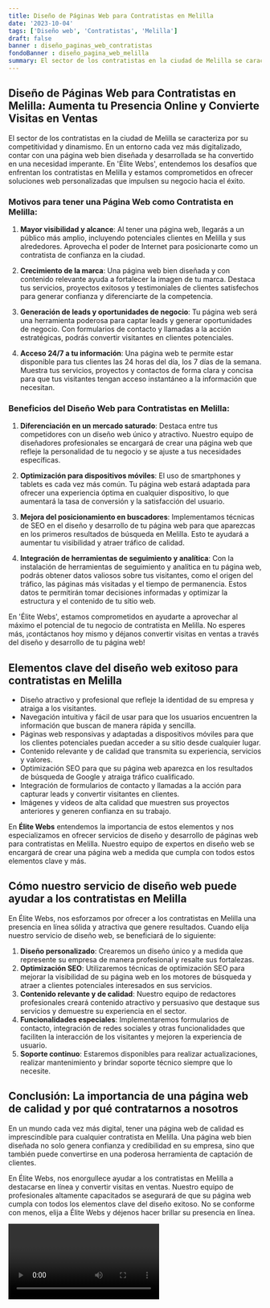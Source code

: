 ```yaml
---
title: Diseño de Páginas Web para Contratistas en Melilla
date: '2023-10-04'
tags: ['Diseño web', 'Contratistas', 'Melilla']
draft: false
banner : diseño_paginas_web_contratistas
fondoBanner : diseño_pagina_web_melilla
summary: El sector de los contratistas en la ciudad de Melilla se caracteriza por su competitividad y dinamismo. En un entorno cada vez más digitalizado, contar con una página web bien diseñada y desarrollada se ha convertido en una necesidad imperante. En 'Élite Webs', entendemos los desafíos que enfrentan los contratistas en Melilla y estamos comprometidos en ofrecer soluciones web personalizadas que impulsen su negocio hacia el éxito.
---
```


## Diseño de Páginas Web para Contratistas en Melilla: Aumenta tu Presencia Online y Convierte Visitas en Ventas

El sector de los contratistas en la ciudad de Melilla se caracteriza por su competitividad y dinamismo. En un entorno cada vez más digitalizado, contar con una página web bien diseñada y desarrollada se ha convertido en una necesidad imperante. En 'Élite Webs', entendemos los desafíos que enfrentan los contratistas en Melilla y estamos comprometidos en ofrecer soluciones web personalizadas que impulsen su negocio hacia el éxito.

### Motivos para tener una Página Web como Contratista en Melilla:

1. **Mayor visibilidad y alcance**: Al tener una página web, llegarás a un público más amplio, incluyendo potenciales clientes en Melilla y sus alrededores. Aprovecha el poder de Internet para posicionarte como un contratista de confianza en la ciudad.

2. **Crecimiento de la marca**: Una página web bien diseñada y con contenido relevante ayuda a fortalecer la imagen de tu marca. Destaca tus servicios, proyectos exitosos y testimoniales de clientes satisfechos para generar confianza y diferenciarte de la competencia.

3. **Generación de leads y oportunidades de negocio**: Tu página web será una herramienta poderosa para captar leads y generar oportunidades de negocio. Con formularios de contacto y llamadas a la acción estratégicas, podrás convertir visitantes en clientes potenciales.

4. **Acceso 24/7 a tu información**: Una página web te permite estar disponible para tus clientes las 24 horas del día, los 7 días de la semana. Muestra tus servicios, proyectos y contactos de forma clara y concisa para que tus visitantes tengan acceso instantáneo a la información que necesitan.

### Beneficios del Diseño Web para Contratistas en Melilla:

1. **Diferenciación en un mercado saturado**: Destaca entre tus competidores con un diseño web único y atractivo. Nuestro equipo de diseñadores profesionales se encargará de crear una página web que refleje la personalidad de tu negocio y se ajuste a tus necesidades específicas.

2. **Optimización para dispositivos móviles**: El uso de smartphones y tablets es cada vez más común. Tu página web estará adaptada para ofrecer una experiencia óptima en cualquier dispositivo, lo que aumentará la tasa de conversión y la satisfacción del usuario.

3. **Mejora del posicionamiento en buscadores**: Implementamos técnicas de SEO en el diseño y desarrollo de tu página web para que aparezcas en los primeros resultados de búsqueda en Melilla. Esto te ayudará a aumentar tu visibilidad y atraer tráfico de calidad.

4. **Integración de herramientas de seguimiento y analítica**: Con la instalación de herramientas de seguimiento y analítica en tu página web, podrás obtener datos valiosos sobre tus visitantes, como el origen del tráfico, las páginas más visitadas y el tiempo de permanencia. Estos datos te permitirán tomar decisiones informadas y optimizar la estructura y el contenido de tu sitio web.

En 'Élite Webs', estamos comprometidos en ayudarte a aprovechar al máximo el potencial de tu negocio de contratista en Melilla. No esperes más, ¡contáctanos hoy mismo y déjanos convertir visitas en ventas a través del diseño y desarrollo de tu página web!

<GifSeo />

<Cta />

## Elementos clave del diseño web exitoso para contratistas en Melilla
- Diseño atractivo y profesional que refleje la identidad de su empresa y atraiga a los visitantes.
- Navegación intuitiva y fácil de usar para que los usuarios encuentren la información que buscan de manera rápida y sencilla.
- Páginas web responsivas y adaptadas a dispositivos móviles para que los clientes potenciales puedan acceder a su sitio desde cualquier lugar.
- Contenido relevante y de calidad que transmita su experiencia, servicios y valores.
- Optimización SEO para que su página web aparezca en los resultados de búsqueda de Google y atraiga tráfico cualificado.
- Integración de formularios de contacto y llamadas a la acción para capturar leads y convertir visitantes en clientes.
- Imágenes y videos de alta calidad que muestren sus proyectos anteriores y generen confianza en su trabajo.

En **Élite Webs** entendemos la importancia de estos elementos y nos especializamos en ofrecer servicios de diseño y desarrollo de páginas web para contratistas en Melilla. Nuestro equipo de expertos en diseño web se encargará de crear una página web a medida que cumpla con todos estos elementos clave y más.

## Cómo nuestro servicio de diseño web puede ayudar a los contratistas en Melilla
En Élite Webs, nos esforzamos por ofrecer a los contratistas en Melilla una presencia en línea sólida y atractiva que genere resultados. Cuando elija nuestro servicio de diseño web, se beneficiará de lo siguiente:

1. **Diseño personalizado**: Crearemos un diseño único y a medida que represente su empresa de manera profesional y resalte sus fortalezas.
2. **Optimización SEO**: Utilizaremos técnicas de optimización SEO para mejorar la visibilidad de su página web en los motores de búsqueda y atraer a clientes potenciales interesados en sus servicios.
3. **Contenido relevante y de calidad**: Nuestro equipo de redactores profesionales creará contenido atractivo y persuasivo que destaque sus servicios y demuestre su experiencia en el sector.
4. **Funcionalidades especiales**: Implementaremos formularios de contacto, integración de redes sociales y otras funcionalidades que faciliten la interacción de los visitantes y mejoren la experiencia de usuario.
5. **Soporte continuo**: Estaremos disponibles para realizar actualizaciones, realizar mantenimiento y brindar soporte técnico siempre que lo necesite.

## Conclusión: La importancia de una página web de calidad y por qué contratarnos a nosotros
En un mundo cada vez más digital, tener una página web de calidad es imprescindible para cualquier contratista en Melilla. Una página web bien diseñada no solo genera confianza y credibilidad en su empresa, sino que también puede convertirse en una poderosa herramienta de captación de clientes.

En Élite Webs, nos enorgullece ayudar a los contratistas en Melilla a destacarse en línea y convertir visitas en ventas. Nuestro equipo de profesionales altamente capacitados se asegurará de que su página web cumpla con todos los elementos clave del diseño exitoso. No se conforme con menos, elija a Élite Webs y déjenos hacer brillar su presencia en línea.

<Video />

<CtaBot job='Contratistas' city='Melilla'/>

<Gmaps query='Melilla+españa+maps' />